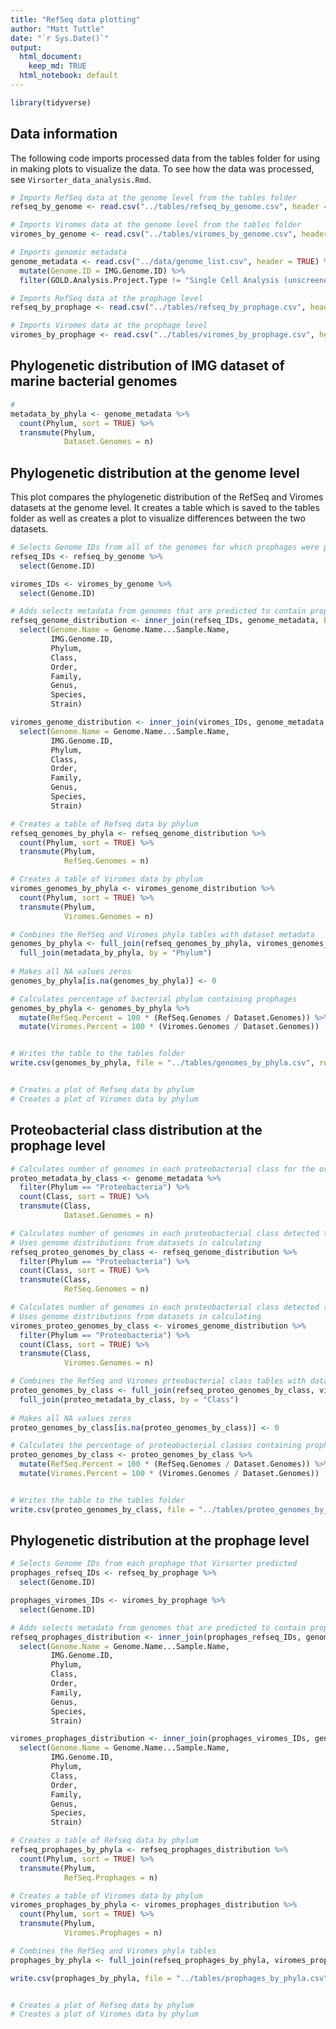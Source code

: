 ```yaml
---
title: "RefSeq data plotting"
author: "Matt Tuttle"
date: "`r Sys.Date()`"
output:
  html_document:
    keep_md: TRUE
  html_notebook: default
---
```


```r

library(tidyverse)

```

## Data information

The following code imports processed data from the tables folder for using in making plots to visualize the data. To see how the data was processed, see `Virsorter_data_analysis.Rmd`.

```r

# Imports RefSeq data at the genome level from the tables folder
refseq_by_genome <- read.csv("../tables/refseq_by_genome.csv", header = TRUE)

# Imports Viromes data at the genome level from the tables folder
viromes_by_genome <- read.csv("../tables/viromes_by_genome.csv", header = TRUE)

# Imports genomic metadata
genome_metadata <- read.csv("../data/genome_list.csv", header = TRUE) %>%
  mutate(Genome.ID = IMG.Genome.ID) %>%
  filter(GOLD.Analysis.Project.Type != "Single Cell Analysis (unscreened)")

# Imports RefSeq data at the prophage level
refseq_by_prophage <- read.csv("../tables/refseq_by_prophage.csv", header = TRUE)

# Imports Viromes data at the prophage level
viromes_by_prophage <- read.csv("../tables/viromes_by_prophage.csv", header = TRUE)


```

## Phylogenetic distribution of IMG dataset of marine bacterial genomes

```r

# 
metadata_by_phyla <- genome_metadata %>%
  count(Phylum, sort = TRUE) %>%
  transmute(Phylum,
            Dataset.Genomes = n)

```


## Phylogenetic distribution at the genome level

This plot compares the phylogenetic distribution of the RefSeq and Viromes datasets at the genome level. It creates a table which is saved to the tables folder as well as creates a plot to visualize differences between the two datasets.

```r

# Selects Genome IDs from all of the genomes for which prophages were predicted
refseq_IDs <- refseq_by_genome %>%
  select(Genome.ID)

viromes_IDs <- viromes_by_genome %>%
  select(Genome.ID)

# Adds selects metadata from genomes that are predicted to contain prophages
refseq_genome_distribution <- inner_join(refseq_IDs, genome_metadata, by = "Genome.ID") %>%
  select(Genome.Name = Genome.Name...Sample.Name,
         IMG.Genome.ID,
         Phylum,
         Class,
         Order,
         Family,
         Genus,
         Species,
         Strain)

viromes_genome_distribution <- inner_join(viromes_IDs, genome_metadata, by = "Genome.ID") %>%
  select(Genome.Name = Genome.Name...Sample.Name,
         IMG.Genome.ID,
         Phylum,
         Class,
         Order,
         Family,
         Genus,
         Species,
         Strain)

# Creates a table of Refseq data by phylum
refseq_genomes_by_phyla <- refseq_genome_distribution %>%
  count(Phylum, sort = TRUE) %>%
  transmute(Phylum,
            RefSeq.Genomes = n)

# Creates a table of Viromes data by phylum
viromes_genomes_by_phyla <- viromes_genome_distribution %>%
  count(Phylum, sort = TRUE) %>%
  transmute(Phylum,
            Viromes.Genomes = n)

# Combines the RefSeq and Viromes phyla tables with dataset metadata
genomes_by_phyla <- full_join(refseq_genomes_by_phyla, viromes_genomes_by_phyla, by = "Phylum") %>%
  full_join(metadata_by_phyla, by = "Phylum")
  
# Makes all NA values zeros
genomes_by_phyla[is.na(genomes_by_phyla)] <- 0

# Calculates percentage of bacterial phylum containing prophages
genomes_by_phyla <- genomes_by_phyla %>%
  mutate(RefSeq.Percent = 100 * (RefSeq.Genomes / Dataset.Genomes)) %>%
  mutate(Viromes.Percent = 100 * (Viromes.Genomes / Dataset.Genomes))


# Writes the table to the tables folder
write.csv(genomes_by_phyla, file = "../tables/genomes_by_phyla.csv", row.names = FALSE)


# Creates a plot of Refseq data by phylum
# Creates a plot of Viromes data by phylum

```

## Proteobacterial class distribution at the prophage level

```r

# Calculates number of genomes in each proteobacterial class for the overall dataset
proteo_metadata_by_class <- genome_metadata %>%
  filter(Phylum == "Proteobacteria") %>%
  count(Class, sort = TRUE) %>%
  transmute(Class,
            Dataset.Genomes = n)

# Calculates number of genomes in each proteobacterial class detected to contain a prophage via the refseq database
# Uses genome distributions from datasets in calculating
refseq_proteo_genomes_by_class <- refseq_genome_distribution %>%
  filter(Phylum == "Proteobacteria") %>%
  count(Class, sort = TRUE) %>%
  transmute(Class,
            RefSeq.Genomes = n)

# Calculates number of genomes in each proteobacterial class detected to contain a prophage via the viromes database
# Uses genome distributions from datasets in calculating
viromes_proteo_genomes_by_class <- viromes_genome_distribution %>%
  filter(Phylum == "Proteobacteria") %>%
  count(Class, sort = TRUE) %>%
  transmute(Class,
            Viromes.Genomes = n)

# Combines the RefSeq and Viromes prteobacterial class tables with dataset metadata
proteo_genomes_by_class <- full_join(refseq_proteo_genomes_by_class, viromes_proteo_genomes_by_class, by = "Class") %>%
  full_join(proteo_metadata_by_class, by = "Class")
  
# Makes all NA values zeros
proteo_genomes_by_class[is.na(proteo_genomes_by_class)] <- 0

# Calculates the percentage of proteobacterial classes containing prophages
proteo_genomes_by_class <- proteo_genomes_by_class %>%
  mutate(RefSeq.Percent = 100 * (RefSeq.Genomes / Dataset.Genomes)) %>%
  mutate(Viromes.Percent = 100 * (Viromes.Genomes / Dataset.Genomes))


# Writes the table to the tables folder
write.csv(proteo_genomes_by_class, file = "../tables/proteo_genomes_by_class.csv", row.names = FALSE)

```


## Phylogenetic distribution at the prophage level

```r

# Selects Genome IDs from each prophage that Virsorter predicted
prophages_refseq_IDs <- refseq_by_prophage %>%
  select(Genome.ID)

prophages_viromes_IDs <- viromes_by_prophage %>%
  select(Genome.ID)

# Adds selects metadata from genomes that are predicted to contain prophages
refseq_prophages_distribution <- inner_join(prophages_refseq_IDs, genome_metadata, by = "Genome.ID") %>%
  select(Genome.Name = Genome.Name...Sample.Name,
         IMG.Genome.ID,
         Phylum,
         Class,
         Order,
         Family,
         Genus,
         Species,
         Strain)

viromes_prophages_distribution <- inner_join(prophages_viromes_IDs, genome_metadata, by = "Genome.ID") %>%
  select(Genome.Name = Genome.Name...Sample.Name,
         IMG.Genome.ID,
         Phylum,
         Class,
         Order,
         Family,
         Genus,
         Species,
         Strain)

# Creates a table of Refseq data by phylum
refseq_prophages_by_phyla <- refseq_prophages_distribution %>%
  count(Phylum, sort = TRUE) %>%
  transmute(Phylum,
            RefSeq.Prophages = n)

# Creates a table of Viromes data by phylum
viromes_prophages_by_phyla <- viromes_prophages_distribution %>%
  count(Phylum, sort = TRUE) %>%
  transmute(Phylum,
            Viromes.Prophages = n)

# Combines the RefSeq and Viromes phyla tables
prophages_by_phyla <- full_join(refseq_prophages_by_phyla, viromes_prophages_by_phyla, by = "Phylum")

write.csv(prophages_by_phyla, file = "../tables/prophages_by_phyla.csv", row.names = FALSE)


# Creates a plot of Refseq data by phylum
# Creates a plot of Viromes data by phylum


```


